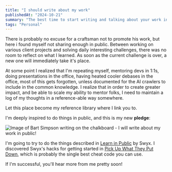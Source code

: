 ```yaml
---
title: "I should write about my work"
publishedAt: "2024-10-21"
summary: "The best time to start writing and talking about your work in public is at the beginning of your career. It was probably almost 15 years ago for me, but second best time is now"
tags: "Personal"
---
```


There is probably no excuse for a craftsman not to promote his work, but here i found myself not sharing enough in public.
Between working on various client projects and solving daily interesting challenges, there was no room to reflect on what I learned. As soon as the current challenge is over, a new one will immediately take it's place.

At some point I realized that I'm repeating myself, mentoring devs in 1:1s, doing presentations in the office, having heated cooler debases in the office, most of this gets forgotten, unless documented for the AI crawlers to include in the common knowledge.
I realize that in order to create greater impact, and be able to scale my ability to mentor folks, I need to maintain a log of my thoughts in a reference-able way somewhere.

Let this place become my reference library where I link you to.

I'm deeply inspired to do things in public, and this is my new **pledge**:

<Image
  src="/posts/pledge.png"
  alt="Image of Bart Simpson writing on the chalkboard - I will write about my work in public!"
  width={800}
  height={600}
/>

I'm going to try to do the things described in [Learn in Public](https://www.swyx.io/learn-in-public) by Swyx.
I discovered Swyx's hacks for getting started in [Pick Up What They Put Down](https://www.swyx.io/puwtpd), which is probably the single best cheat code you can use.

If I'm successful, you'll hear more from me pretty soon!
